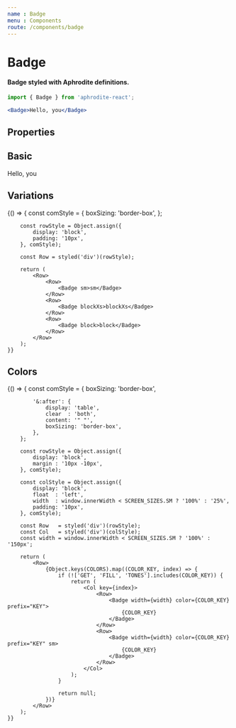 ```yaml
---
name : Badge
menu : Components
route: /components/badge
---
```



# Badge
#### Badge styled with Aphrodite definitions.
```jsx
import { Badge } from 'aphrodite-react';

<Badge>Hello, you</Badge>
```

## Properties
<PropsTable of={Badge} />

## Basic
<Playground>
    <Badge>Hello, you</Badge>
</Playground>

## Variations
<Playground>
    {() => {
        const comStyle = {
            boxSizing: 'border-box',
        };

        const rowStyle = Object.assign({
            display: 'block',
            padding: '10px',
        }, comStyle);

        const Row = styled('div')(rowStyle);

        return (
            <Row>
                <Row>
                    <Badge sm>sm</Badge>
                </Row>
                <Row>
                    <Badge blockXs>blockXs</Badge>
                </Row>
                <Row>
                    <Badge block>block</Badge>
                </Row>
            </Row>
        );
    }}
</Playground>

## Colors
<Playground>
    {() => {
        const comStyle = {
            boxSizing: 'border-box',

            '&:after': {
                display: 'table',
                clear  : 'both',
                content: '" "',
                boxSizing: 'border-box',
            },
        };

        const rowStyle = Object.assign({
            display: 'block',
            margin : '10px -10px',
        }, comStyle);

        const colStyle = Object.assign({
            display: 'block',
            float  : 'left',
            width  : window.innerWidth < SCREEN_SIZES.SM ? '100%' : '25%',
            padding: '10px',
        }, comStyle);

        const Row   = styled('div')(rowStyle);
        const Col   = styled('div')(colStyle);
        const width = window.innerWidth < SCREEN_SIZES.SM ? '100%' : '150px';

        return (
            <Row>
                {Object.keys(COLORS).map((COLOR_KEY, index) => {
                    if (!['GET', 'FILL', 'TONES'].includes(COLOR_KEY)) {
                        return (
                            <Col key={index}>
                                <Row>
                                    <Badge width={width} color={COLOR_KEY} prefix="KEY">
                                        {COLOR_KEY}
                                    </Badge>
                                </Row>
                                <Row>
                                    <Badge width={width} color={COLOR_KEY} prefix="KEY" sm>
                                        {COLOR_KEY}
                                    </Badge>
                                </Row>
                            </Col>
                        );
                    }

                    return null;
                })}
            </Row>
        );
    }}
</Playground>
